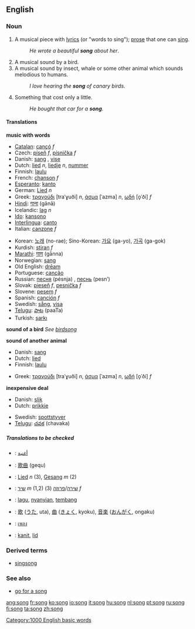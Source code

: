 ==English==

===Noun===
{{en-noun-reg}}

# A musical piece with [[lyrics]] (or "words to sing"); [[prose]] that one can [[sing]].
#:''He wrote a beautiful '''song''' about her''.
# A musical sound by a bird.
# A musical sound by insect, whale or some other animal which sounds melodious to humans.
#:''I love hearing the '''song''' of canary birds.''
# Something that cost only a little.
#:''He bought that car for a '''song'''.''

====Translations====

'''music with words'''
{{top}}
*[[Catalan]]: [[cançó]] ''f''
*Czech: [[píseň]] ''f'', [[písnička]] ''f''
*Danish: [[sang]] {{c}}, [[vise]] {{c}}
*Dutch: [[lied]] ''n'', [[liedje]] ''n'', [[nummer]]
*Finnish: [[laulu]]
*French: [[chanson]] ''f''
*[[Esperanto]]: [[kanto]]
*German: [[Lied]] ''n''
*Greek: [[τραγούδι]] [traˈɣuði] ''n'', [[άσμα]] [ˈazma] ''n'', [[ωδή]] [o̞ˈði] ''f''
*[[Hindi]]: [[गाना]] (gānā)
*Icelandic: [[lag]] ''n''
*[[Ido]]: [[kansono]]
*[[Interlingua]]: [[canto]]
*Italian: [[canzone]] ''f''
{{mid}}
*Korean: [[노래]] (no-rae); Sino-Korean: [[가요]] (ga-yo), [[가곡]] (ga-gok)
*Kurdish: [[stiran]] ''f''
*[[Marathi]]: [[गाण]] (gānna)
*Norwegian: [[sang]]
*Old English: [[dream#Old English|drēam]]
*Portuguese: [[canção]]
*Russian: [[песня]] (pésnja) {{f}}, [[песнь]] (pesn’) {{f}}
*Slovak: [[pieseň#Slovak|pieseň]] ''f'', [[pesnička#Slovak|pesnička]] ''f''
*Slovene: [[pesem]] ''f''
*Spanish: [[canción]] ''f''
*Swedish: [[sång]], [[visa#Swedish|visa]]
*[[Telugu]]: [[పాట]] (paaTa)
*Turkish: [[şarkı]]
{{bottom}}

'''sound of a bird'''
''See [[birdsong]]''

'''sound of another animal'''
{{top}}
*Danish: [[sang]] {{c}}
*Dutch: [[lied]]
*Finnish: [[laulu]]
{{mid}}
*Greek: [[τραγούδι]] [traˈɣuði] ''n'', [[άσμα]] [ˈazma] ''n'', [[ωδή]] [o̞ˈði] ''f''
{{bottom}}

'''inexpensive deal'''
{{top}}
*Danish: [[slik]] {{c}}
*Dutch: [[prikkie]]
{{mid}}
*Swedish: [[spottstyver]]
*[[Telugu]]: [[చవక]] (chavaka)
{{bottom}}

=====Translations to be checked=====
{{checktrans}}
*{{ttbc|Arabic}}: [[أغنية]]
*{{ttbc|Chinese}}: [[歌曲]] (gequ)
*{{ttbc|German}}: [[Lied]] ''n'' (3), [[Gesang]] ''m'' (2)
*{{ttbc|Hebrew}}: [[שיר]] ''m'' (1,2) [[שירה]]/[[פרוזה]] (3) ''f''
*{{ttbc|Indonesian}}: [[lagu]], [[nyanyi|nyanyian]], [[tembang]]
*{{ttbc|Japanese}}: [[歌]] ([[うた]], uta), [[曲]] ([[きょく]], kyoku), [[音楽]] ([[おんがく]], ongaku)
*{{ttbc|Thai}}: [[เพลง]]
*{{ttbc|Volapük}}: [[kanit]], [[lid#Volapük|lid]]

===Derived terms===
*[[singsong]]

===See also===
*[[go for a song]]

[[Category:1000 English basic words]]

[[ang:song]]
[[fr:song]]
[[ko:song]]
[[io:song]]
[[it:song]]
[[hu:song]]
[[nl:song]]
[[pt:song]]
[[ru:song]]
[[fi:song]]
[[ta:song]]
[[zh:song]]